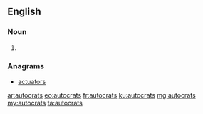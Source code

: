 ==English==

===Noun===
{{head|en}}

# {{plural of|autocrat}}

===Anagrams===
* [[actuators#English|actuators]]

[[ar:autocrats]]
[[eo:autocrats]]
[[fr:autocrats]]
[[ku:autocrats]]
[[mg:autocrats]]
[[my:autocrats]]
[[ta:autocrats]]